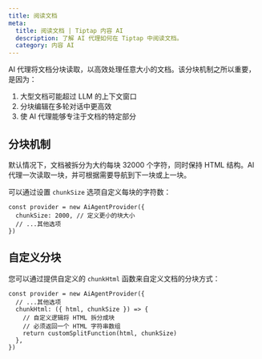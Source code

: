 ```yaml
---
title: 阅读文档
meta:
  title: 阅读文档 | Tiptap 内容 AI
  description: 了解 AI 代理如何在 Tiptap 中阅读文档。
  category: 内容 AI
---
```


AI 代理将文档分块读取，以高效处理任意大小的文档。该分块机制之所以重要，是因为：

1. 大型文档可能超过 LLM 的上下文窗口
2. 分块编辑在多轮对话中更高效
3. 使 AI 代理能够专注于文档的特定部分

## 分块机制

默认情况下，文档被拆分为大约每块 32000 个字符，同时保持 HTML 结构。AI 代理一次读取一块，并可根据需要导航到下一块或上一块。

可以通过设置 `chunkSize` 选项自定义每块的字符数：

```tsx
const provider = new AiAgentProvider({
  chunkSize: 2000, // 定义更小的块大小
  // ...其他选项
})
```

## 自定义分块

您可以通过提供自定义的 `chunkHtml` 函数来自定义文档的分块方式：

```tsx
const provider = new AiAgentProvider({
  // ...其他选项
  chunkHtml: ({ html, chunkSize }) => {
    // 自定义逻辑将 HTML 拆分成块
    // 必须返回一个 HTML 字符串数组
    return customSplitFunction(html, chunkSize)
  },
})
```